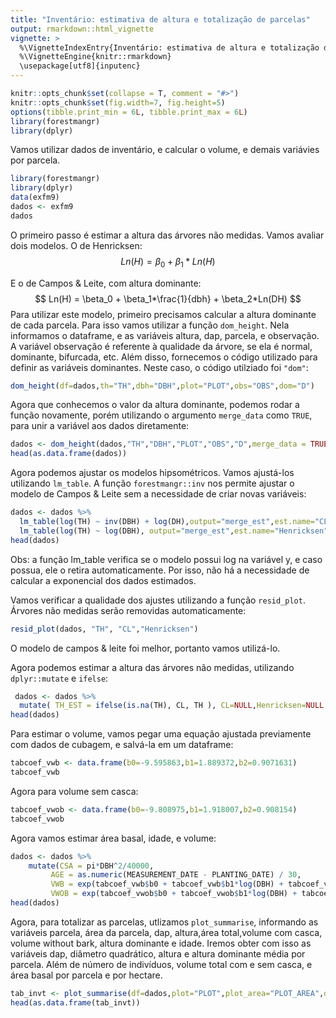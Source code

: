 ```yaml
---
title: "Inventário: estimativa de altura e totalização de parcelas"
output: rmarkdown::html_vignette
vignette: >
  %\VignetteIndexEntry{Inventário: estimativa de altura e totalização de parcelas}
  %\VignetteEngine{knitr::rmarkdown}
  \usepackage[utf8]{inputenc}
---
```

  
```r
knitr::opts_chunk$set(collapse = T, comment = "#>")
knitr::opts_chunk$set(fig.width=7, fig.height=5)
options(tibble.print_min = 6L, tibble.print_max = 6L)
library(forestmangr)
library(dplyr)
```

Vamos utilizar dados de inventário, e calcular o volume, e demais variávies por parcela.

```r
library(forestmangr)
library(dplyr)
data(exfm9)
dados <- exfm9
dados
```


O primeiro passo é estimar a altura das árvores não medidas. Vamos avaliar dois modelos. O de Henricksen:
$$ Ln(H) = \beta_0 + \beta_1*Ln(H) $$ 

E o de Campos & Leite, com altura dominante:
$$ Ln(H) = \beta_0 + \beta_1*\frac{1}{dbh} + \beta_2*Ln(DH) $$ 
Para utilizar este modelo, primeiro precisamos calcular a altura dominante de cada parcela. Para isso vamos utilizar a função `dom_height`. Nela informamos o dataframe, e as variáveis altura, dap, parcela, e observação. A variável observação é referente à qualidade da árvore, se ela é normal, dominante, bifurcada, etc. Além disso, fornecemos o código utilizado para definir as variáveis dominantes. Neste caso, o código utilziado foi `"dom"`:
```r
dom_height(df=dados,th="TH",dbh="DBH",plot="PLOT",obs="OBS",dom="D")
```
Agora que conhecemos o valor da altura dominante, podemos rodar a função novamente, porém utilizando o argumento `merge_data` como `TRUE`, para unir a variável aos dados diretamente:
```r
dados <- dom_height(dados,"TH","DBH","PLOT","OBS","D",merge_data = TRUE)
head(as.data.frame(dados))
```

Agora podemos ajustar os modelos hipsométricos. Vamos ajustá-los utilizando `lm_table`. A função `forestmangr::inv` nos permite ajustar o modelo de Campos & Leite sem a necessidade de criar novas variáveis:
```r
dados <- dados %>% 
  lm_table(log(TH) ~ inv(DBH) + log(DH),output="merge_est",est.name="CL") %>% 
  lm_table(log(TH) ~ log(DBH), output="merge_est",est.name="Henricksen") 
head(dados)
```
Obs: a função lm_table verifica se o modelo possui log na variável y, e caso possua, ele o retira automaticamente. Por isso, não há a necessidade de calcular a exponencial dos dados estimados.

Vamos verificar a qualidade dos ajustes utilizando a função `resid_plot`. Árvores não medidas serão removidas automaticamente:
```r
resid_plot(dados, "TH", "CL","Henricksen")
```
O modelo de campos & leite foi melhor, portanto vamos utilizá-lo.

Agora podemos estimar a altura das árvores não medidas, utilizando `dplyr::mutate` e `ifelse`:
```r
 dados <- dados %>% 
  mutate( TH_EST = ifelse(is.na(TH), CL, TH ), CL=NULL,Henricksen=NULL )
head(dados)
```


Para estimar o volume, vamos pegar uma equação ajustada previamente com dados de cubagem, e salvá-la em um dataframe:
```r
tabcoef_vwb <- data.frame(b0=-9.595863,b1=1.889372,b2=0.9071631)
tabcoef_vwb
```
Agora para volume sem casca:
```r
tabcoef_vwob <- data.frame(b0=-9.808975,b1=1.918007,b2=0.908154)
tabcoef_vwob
```

Agora vamos estimar área basal, idade, e volume:
```r
dados <- dados %>% 
    mutate(CSA = pi*DBH^2/40000,
         AGE = as.numeric(MEASUREMENT_DATE - PLANTING_DATE) / 30,
         VWB = exp(tabcoef_vwb$b0 + tabcoef_vwb$b1*log(DBH) + tabcoef_vwb$b2*log(TH_EST) ),
         VWOB = exp(tabcoef_vwob$b0 + tabcoef_vwob$b1*log(DBH) + tabcoef_vwob$b2*log(TH_EST) ) )
head(dados)
```

Agora, para totalizar as parcelas, utlizamos `plot_summarise`, informando as variáveis
parcela, área da parcela, dap, altura,área total,volume com casca, volume without bark, altura dominante e idade.
Iremos obter com isso as variáveis dap, diâmetro quadrático, altura e altura dominante média por parcela. Além de número de indivíduos, volume total com e sem casca, e área basal por parcela e por hectare.
```r
tab_invt <- plot_summarise(df=dados,plot="PLOT",plot_area="PLOT_AREA",dbh="DBH",                           th="TH_EST",total_area="STRATA_AREA",vwb="VWB",vwob="VWOB",dh="DH",age="AGE")
head(as.data.frame(tab_invt))
```



